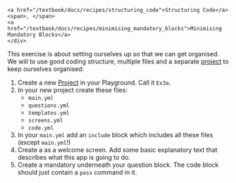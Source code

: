 
    <a href="/textbook/docs/recipes/structuring_code">Structuring Code</a>
    <span>, </span>
    <a href="/textbook/docs/recipes/minimising_mandatory_blocks">Minimising Mandatory Blocks</a>
    </div>

This exercise is about setting ourselves up so that we can get organised.  We will to use
good coding structure, multiple files and a separate [project](/docs/textbook/chapter_01/00-30#1-navbar-and-playground-menu)
to keep ourselves organised:

1. Create a new [Project](https://docassemble.org/docs/playground.html#projects) in your Playground.  Call it `Ex3a`.
1. In your new project create these files:
    - `main.yml`
    - `questions.yml`
    - `templates.yml`
    - `screens.yml`
    - `code.yml`
1. In your `main.yml` add an `include` block which includes all these files (except `main.yml`!)
1. Create a <DisplayGlossaryItem item='mandatoryquestionblock' /> as a welcome screen.  Add some 
basic explanatory text that describes what this app is going to do.
1. Create a mandatory <DisplayGlossaryItem item='codeblock' /> underneath your question block.  The
code block should just contain a `pass` command in it.